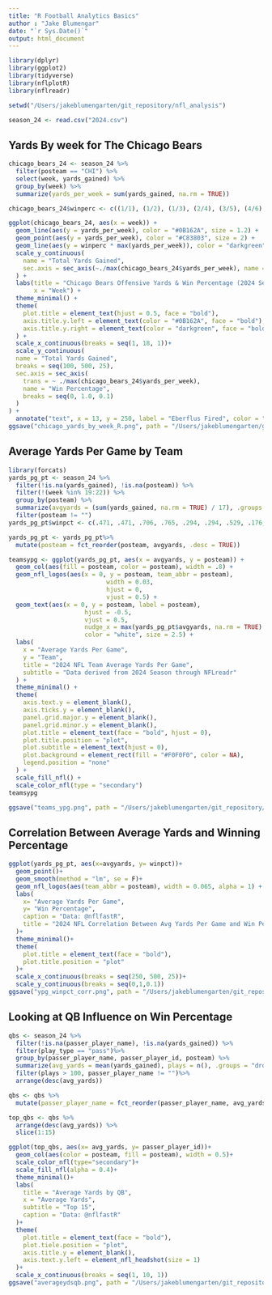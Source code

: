 ```yaml
---
title: "R Football Analytics Basics"
author : "Jake Blumengar"
date: "`r Sys.Date()`" 
output: html_document
---
```


```r
library(dplyr)
library(ggplot2)
library(tidyverse)
library(nflplotR)
library(nflreadr)

setwd("/Users/jakeblumengarten/git_repository/nfl_analysis")

season_24 <- read.csv("2024.csv")
```

## Yards By week for The Chicago Bears
```r
chicago_bears_24 <- season_24 %>%
  filter(posteam == "CHI") %>%
  select(week, yards_gained) %>%
  group_by(week) %>%
  summarize(yards_per_week = sum(yards_gained, na.rm = TRUE))

chicago_bears_24$winperc <- c((1/1), (1/2), (1/3), (2/4), (3/5), (4/6), (4/7), (4/8), (4/9), (4/10), (4/11), (4/12), (4/13), (4/14), (4/15), (4/16), (5/17))
```


```r
ggplot(chicago_bears_24, aes(x = week)) +
  geom_line(aes(y = yards_per_week), color = "#0B162A", size = 1.2) +
  geom_point(aes(y = yards_per_week), color = "#C83803", size = 2) +
  geom_line(aes(y = winperc * max(yards_per_week)), color = "darkgreen", linetype = "dashed", size = 1) + 
  scale_y_continuous(
    name = "Total Yards Gained",
    sec.axis = sec_axis(~./max(chicago_bears_24$yards_per_week), name = "Win Percentage")
  ) +
  labs(title = "Chicago Bears Offensive Yards & Win Percentage (2024 Season)",
       x = "Week") +
  theme_minimal() +
  theme(
    plot.title = element_text(hjust = 0.5, face = "bold"),
    axis.title.y.left = element_text(color = "#0B162A", face = "bold"),
    axis.title.y.right = element_text(color = "darkgreen", face = "bold")
  ) +
  scale_x_continuous(breaks = seq(1, 18, 1))+
  scale_y_continuous(
  name = "Total Yards Gained",
  breaks = seq(100, 500, 25),
  sec.axis = sec_axis(
    trans = ~ ./max(chicago_bears_24$yards_per_week),
    name = "Win Percentage",
    breaks = seq(0, 1.0, 0.1)
  )
) +
  annotate("text", x = 13, y = 250, label = "Eberflus Fired", color = "red", size = 5, fontface = "bold", angle = 75)
ggsave("chicago_yards_by_week_R.png", path = "/Users/jakeblumengarten/git_repository/nfl_analysis/plots/")
```

## Average Yards Per Game by Team
```r
library(forcats)
yards_pg_pt <- season_24 %>%
  filter(!is.na(yards_gained), !is.na(posteam)) %>%
  filter(!(week %in% 19:22)) %>%
  group_by(posteam) %>%
  summarize(avgyards = (sum(yards_gained, na.rm = TRUE) / 17), .groups = 'drop') %>%
  filter(posteam != "")
yards_pg_pt$winpct <- c(.471, .471, .706, .765, .294, .294, .529, .176, .412, .588, .882, .647, .588, .471, .235, .882, .235, .647, .588, .471, .824, .235, .294, .176, .294, .824, .588, .353, .588, .588, .176, .706)

yards_pg_pt <- yards_pg_pt%>%
  mutate(posteam = fct_reorder(posteam, avgyards, .desc = TRUE))
```

```r
teamsypg <- ggplot(yards_pg_pt, aes(x = avgyards, y = posteam)) +
  geom_col(aes(fill = posteam, color = posteam), width = .8) +
  geom_nfl_logos(aes(x = 0, y = posteam, team_abbr = posteam),
                           width = 0.03,
                           hjust = 0,
                           vjust = 0.5) +
  geom_text(aes(x = 0, y = posteam, label = posteam),
                     hjust = -0.5,
                     vjust = 0.5,
                     nudge_x = max(yards_pg_pt$avgyards, na.rm = TRUE) * 0.03,
                     color = "white", size = 2.5) +
  labs(
    x = "Average Yards Per Game",
    y = "Team",
    title = "2024 NFL Team Average Yards Per Game",
    subtitle = "Data derived from 2024 Season through NFLreadr"
  ) +
  theme_minimal() +
  theme(
    axis.text.y = element_blank(),
    axis.ticks.y = element_blank(),
    panel.grid.major.y = element_blank(),
    panel.grid.minor.y = element_blank(),
    plot.title = element_text(face = "bold", hjust = 0),
    plot.title.position = "plot",
    plot.subtitle = element_text(hjust = 0),
    plot.background = element_rect(fill = "#F0F0F0", color = NA),
    legend.position = "none"
  ) +
  scale_fill_nfl() +
  scale_color_nfl(type = "secondary")
teamsypg

ggsave("teams_ypg.png", path = "/Users/jakeblumengarten/git_repository/nfl_analysis/plots/", plot = teamsypg, width = 10, height = 10, dpi = 300)
```
## Correlation Between Average Yards and Winning Percentage
```r
ggplot(yards_pg_pt, aes(x=avgyards, y= winpct))+
  geom_point()+
  geom_smooth(method = "lm", se = F)+
  geom_nfl_logos(aes(team_abbr = posteam), width = 0.065, alpha = 1) +
  labs(
    x= "Average Yards Per Game",
    y= "Win Percentage",
    caption = "Data: @nflfastR",
    title = "2024 NFL Correlation Between Avg Yards Per Game and Win Percentage"
  )+
  theme_minimal()+
  theme(
    plot.title = element_text(face = "bold"),
    plot.title.position = "plot"
  )+
  scale_x_continuous(breaks = seq(250, 500, 25))+
  scale_y_continuous(breaks = seq(0,1,0.1))
ggsave("ypg_winpct_corr.png", path = "/Users/jakeblumengarten/git_repository/nfl_analysis/plots/", width = 10, height = 10, dpi = 300)
```


## Looking at QB Influence on Win Percentage
```r
qbs <- season_24 %>%
  filter(!is.na(passer_player_name), !is.na(yards_gained)) %>%
  filter(play_type == "pass")%>%
  group_by(passer_player_name, passer_player_id, posteam) %>%
  summarize(avg_yards = mean(yards_gained), plays = n(), .groups = "drop")%>%
  filter(plays > 100, passer_player_name != "")%>%
  arrange(desc(avg_yards))

qbs <- qbs %>%
  mutate(passer_player_name = fct_reorder(passer_player_name, avg_yards, .desc = TRUE))

top_qbs <- qbs %>%
  arrange(desc(avg_yards)) %>%
  slice(1:15)
```

```r
ggplot(top_qbs, aes(x= avg_yards, y= passer_player_id))+
  geom_col(aes(color = posteam, fill = posteam), width = 0.5)+
  scale_color_nfl(type="secondary")+
  scale_fill_nfl(alpha = 0.4)+
  theme_minimal()+
  labs(
    title = "Average Yards by QB",
    x = "Average Yards",
    subtitle = "Top 15",
    caption = "Data: @nflfastR"
  )+
  theme(
    plot.title = element_text(face = "bold"),
    plot.tiele.position = "plot",
    axis.title.y = element_blank(),
    axis.text.y.left = element_nfl_headshot(size = 1)
  )+
  scale_x_continuous(breaks = seq(1, 10, 1))
ggsave("averageydsqb.png", path = "/Users/jakeblumengarten/git_repository/nfl_analysis/plots/", width = 10, height = 10, dpi = 300)
```